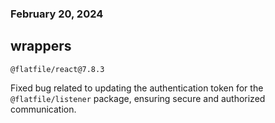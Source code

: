 ### February 20, 2024

## wrappers

`@flatfile/react@7.8.3`

Fixed bug related to updating the authentication token for the
`@flatfile/listener` package, ensuring secure and authorized communication.
